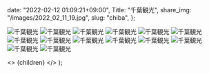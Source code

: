 
  date: "2022-02-12 01:09:21+09:00",
  Title: "千葉観光",
  share_img: "/images/2022_02_11_19.jpg",
  slug: "chiba",
};

![千葉観光](/images/2022_02_11_9.jpg)
![千葉観光](/images/2022_02_11_10.jpg)
![千葉観光](/images/2022_02_11_11.jpg)
![千葉観光](/images/2022_02_11_12.jpg)
![千葉観光](/images/2022_02_11_13.jpg)
![千葉観光](/images/2022_02_11_14.jpg)
![千葉観光](/images/2022_02_11_15.jpg)
![千葉観光](/images/2022_02_11_16.jpg)
![千葉観光](/images/2022_02_11_17.jpg)
![千葉観光](/images/2022_02_11_18.jpg)
![千葉観光](/images/2022_02_11_19.jpg)
![千葉観光](/images/2022_02_11_20.jpg)
![千葉観光](/images/2022_02_11_21.jpg)
![千葉観光](/images/2022_02_11_22.jpg)

  <>
    <Head>
      <title>{meta.Title} | 異郷好実</title>
    </Head>
    <PostLayout meta={meta}>{children}</PostLayout>
  </>
);

